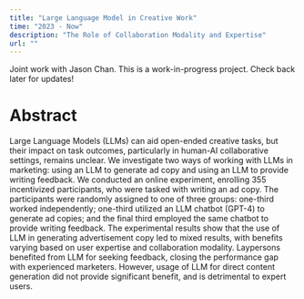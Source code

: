 ```yaml
---
title: "Large Language Model in Creative Work"
time: "2023 - Now"
description: "The Role of Collaboration Modality and Expertise"
url: ""
---
```


Joint work with Jason Chan. This is a work-in-progress project. Check back later for updates!

# Abstract

Large Language Models (LLMs) can aid open-ended creative tasks, but their impact on task outcomes, particularly in human-AI collaborative settings, remains unclear. We investigate two ways of working with LLMs in marketing: using an LLM to generate ad copy and using an LLM to provide writing feedback. We conducted an online experiment, enrolling 355 incentivized participants, who were tasked with writing an ad copy. The participants were randomly assigned to one of three groups: one-third worked independently; one-third utilized an LLM chatbot (GPT-4) to generate ad copies; and the final third employed the same chatbot to provide writing feedback. The experimental results show that the use of LLM in generating advertisement copy led to mixed results, with benefits varying based on user expertise and collaboration modality. Laypersons benefited from LLM for seeking feedback, closing the performance gap with experienced marketers. However, usage of LLM for direct content generation did not provide significant benefit, and is detrimental to expert users.